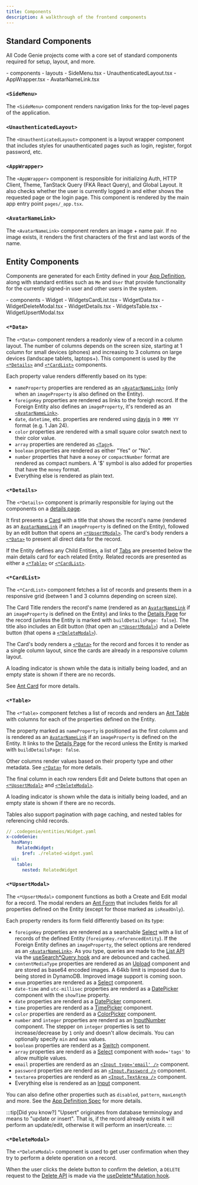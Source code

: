 ```yaml
---
title: Components
description: A walkthrough of the frontend components
---
```



## Standard Components

All Code Genie projects come with a core set of standard components required for setup, layout, and more.

<FileTree>
- components
  - layouts
    - SideMenu.tsx
    - UnauthenticatedLayout.tsx
  - AppWrapper.tsx
  - AvatarNameLink.tsx
</FileTree>

### `<SideMenu>`
The `<SideMenu>` component renders navigation links for the top-level pages of the application.

### `<UnauthenticatedLayout>`
The `<UnauthenticatedLayout>` component is a layout wrapper component that includes styles for unauthenticated pages such as login, register, forgot password, etc.

### `<AppWrapper>`
The `<AppWrapper>` component is responsible for initializing Auth, HTTP Client, Theme, TanStack Query (FKA React Query), and Global Layout. It also checks whether the user is currently logged in and either shows the requested page or the login page. This component is rendered by the main app entry point `pages/_app.tsx`.

### `<AvatarNameLink>`
The `<AvatarNameLink>` component renders an image + name pair. If no image exists, it renders the first characters of the first and last words of the name.

## Entity Components

Components are generated for each Entity defined in your [App Definition](#../../spec/app-definition), along with standard entities such as `Me` and `User` that provide functionality for the currently signed-in user and other users in the system.

<FileTree>
- components
  - Widget
    - WidgetsCardList.tsx
    - WidgetData.tsx
    - WidgetDeleteModal.tsx
    - WidgetDetails.tsx
    - WidgetsTable.tsx
    - WidgetUpsertModal.tsx
</FileTree>

### `<*Data>`

The `<*Data>` component renders a readonly view of a record in a column layout. The number of columns depends on the screen size, starting at 1 column for small devices (phones) and increasing to 3 columns on large devices (landscape tablets, laptops+). This component is used by the [`<*Details>`](#details) and [`<*CardList>`](#cardlist) components.

Each property value renders differently based on its type:

- `nameProperty` properties are rendered as an [`<AvatarNameLink>`](#avatarnamelink) (only when an `imageProperty` is also defined on the Entity).
- `foreignKey` properties are rendered as links to the foreigh record. If the Foreign Entity also defines an `imageProperty`, it's rendered as an [`<AvatarNameLink>`](#avatarnamelink).
- `date`, `datetime`, etc. properties are rendered using [dayjs](https://day.js.org/) in `D MMM YY` format (e.g. 1 Jan 24).
- `color` properties are rendered with a small square color swatch next to their color value.
- `array` properties are rendered as [`<Tag>`](https://ant.design/components/Tag)s.
- `boolean` properties are rendered as either "Yes" or "No".
- `number` properties that have a `money` or `compactNumber` format are rendered as compact numbers. A '$' symbol is also added for properties that have the `money` format.
- Everything else is rendered as plain text.

### `<*Details>`

The `<*Details>` component is primarily responsible for laying out the components on a [details page](./pages#entity-pages).

It first presents a [Card](https://ant.design/components/Card) with a title that shows the record's name (rendered as an [`AvatarNameLink`](#avatarnamelink) if an `imageProperty` is defined on the Entity), followed by an edit button that opens an [`<*UpsertModal>`](#upsertmodal). The card's body renders a [`<*Data>`](#data) to present all direct data for the record.

If the Entity defines any Child Entities, a list of [Tabs](https://ant.design/components/Tabs) are presented below the main details card for each related Entity. Related records are presented as either a [`<*Table>`](#table) or [`<*CardList>`](#cardlist).

### `<*CardList>`

The `<*CardList>` component fetches a list of records and presents them in a responsive grid (between 1 and 3 columns depending on screen size).

The Card Title renders the record's name (rendered as an [`AvatarNameLink`](#avatarnamelink) if an `imageProperty` is defined on the Entity) and links to the [Details Page](./pages#details-page) for the record (unless the Entity is marked with `buildDetailsPage: false`). The title also includes an Edit button (that open an [`<*UpsertModal>`](#upsertmodal)) and a Delete button (that opens a [`<*DeleteModal>`](#deletemodal)).

The Card's body renders a [`<*Data>`](#data) for the record and forces it to render as a single column layout, since the cards are already in a responsive column layout.

A loading indicator is shown while the data is initially being loaded, and an empty state is shown if there are no records.

See [Ant Card](https://ant.design/components/card) for more details.

### `<*Table>`

The `<*Table>` component fetches a list of records and renders an [Ant Table](https://ant.design/components/table) with columns for each of the properties defined on the Entity.

The property marked as `nameProperty` is positioned as the first column and is rendered as an [`AvatarNameLink`](#avatarnamelink) if an `imageProperty` is defined on the Entity. It links to the [Details Page](#details-page) for the record unless the Entity is marked with `buildDetailsPage: false`.

Other columns render values based on their property type and other metadata. See [`<*Data>`](#data) for more details.

The final column in each row renders Edit and Delete buttons that open an [`<*UpsertModal>`](#upsertmodal) and [`<*DeleteModal>`](#deletemodal).

A loading indicator is shown while the data is initially being loaded, and an empty state is shown if there are no records.

Tables also support pagination with page caching, and nested tables for referencing child records.

```yaml
// .codegenie/entities/Widget.yaml
x-codeGenie:
  hasMany:
    RelatedWidget:
      $ref: ./related-widget.yaml
  ui:
    table:
      nested: RelatedWidget
```

### `<*UpsertModal>`

The `<*UpsertModal>` component functions as both a Create and Edit modal for a record. The modal renders an [Ant Form](https://ant.design/components/form) that includes fields for all properties defined on the Entity (except for those marked as `isReadOnly`).

Each property renders its form field differently based on its type:

- `foreignKey` properties are rendered as a searchable [Select](https://ant.design/components/select) with a list of records of the defined Entity (`foreignKey.referencedEntity`). If the Foreign Entity defines an `imageProperty`, the select options are rendered as an [`<AvatarNameLink>`](#avatarnamelink). As you type, queries are made to the [List API](../backend#list-api#list-api) via the [useSearch*Query hook](./hooks#usesearch-query) and are debounced and cached.
- `contentMediaType` properties are rendered as an [Upload](https://ant.design/components/select) component and are stored as base64 encoded images. A 64kb limit is imposed due to being stored in DynamoDB. Improved image support is coming soon.
- `enum` properties are rendered as a [Select](https://ant.design/components/select) component.
- `date-time` and `utc-millisec` properties are renderd as a [DatePicker](https://ant.design/components/datepicker) component with the `showTime` property.
- `date` properties are renderd as a [DatePicker](https://ant.design/components/datepicker) component.
- `time` properties are renderd as a [TimePicker](https://ant.design/components/timepicker) component.
- `color` properties are renderd as a [ColorPicker](https://ant.design/components/colorpicker) component.
- `number` and `integer` properties are renderd as an [InputNumber](https://ant.design/components/inputnumber) component. The stepper on `integer` properties is set to increase/decrease by `1` only and doesn't allow decimals. You can optionally specify `min` and `max` values.
- `boolean` properties are renderd as a [Switch](https://ant.design/components/switch) component.
- `array` properties are renderd as a [Select](https://ant.design/components/select) component with `mode='tags'` to allow multiple values.
- `email` properties are renderd as an [`<Input type='email' />`](https://ant.design/components/input#email) component.
- `password` properties are renderd as an [`<Input.Password />`](https://ant.design/components/inputpassword) component.
- `textarea` properties are renderd as an [`<Input.TextArea />`](https://ant.design/components/inputtextarea) component.
- Everything else is rendered as an [Input](https://ant.design/components/input) component.

You can also define other properties such as `disabled`, `pattern`, `maxLength` and more. See the [App Definition Spec](../spec/app-definition) for more details.

:::tip[Did you know?]
"Upsert" originates from database terminology and means to "update or insert". That is, if the record already exists it will perform an update/edit, otherwise it will perform an insert/create.
:::

### `<*DeleteModal>`

The `<*DeleteModal>` component is used to get user confirmation when they try to perform a delete operation on a record.

When the user clicks the delete button to confirm the deletion, a `DELETE` request to the [Delete API]() is made via the [useDelete*Mutation hook](./hooks#usedelete-mutation).

